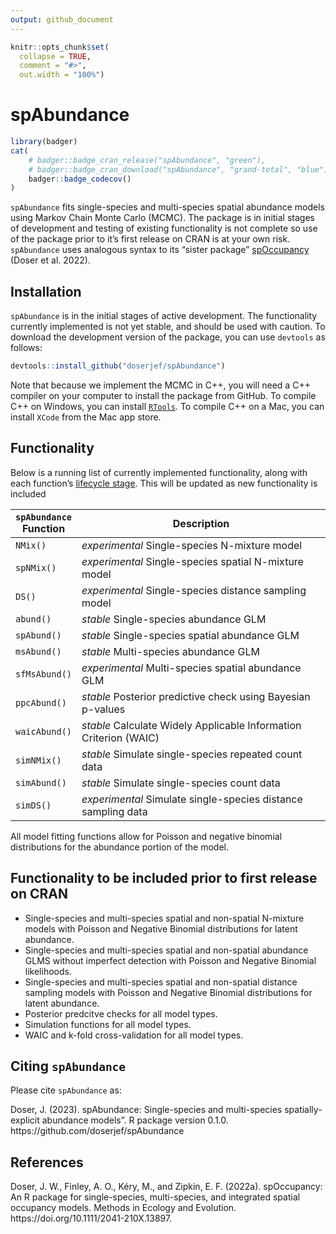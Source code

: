 ```yaml
---
output: github_document
---
```


<!-- README.md is generated from README.Rmd. Please edit that file -->

```r
knitr::opts_chunk$set(
  collapse = TRUE,
  comment = "#>",
  out.width = "100%")
```

# spAbundance 

```r
library(badger)
cat(
	# badger::badge_cran_release("spAbundance", "green"),
	# badger::badge_cran_download("spAbundance", "grand-total", "blue"),
	badger::badge_codecov()
)
```

`spAbundance` fits single-species and multi-species spatial abundance models using Markov Chain Monte Carlo (MCMC). The package is in initial stages of development and testing of existing functionality is not complete so use of the package prior to it's first release on CRAN is at your own risk. `spAbundance` uses analogous syntax to its "sister package" [spOccupancy](https://www.jeffdoser.com/files/spoccupancy-web/) (Doser et al. 2022). 

## Installation

`spAbundance` is in the initial stages of active development. The functionality currently implemented is not yet stable, and should be used with caution. To download the development version of the package, you can use `devtools` as follows:  

```r
devtools::install_github("doserjef/spAbundance")
```

Note that because we implement the MCMC in C++, you will need a C++ compiler on your computer to install the package from GitHub. To compile C++ on Windows, you can install [`RTools`](https://cran.r-project.org/bin/windows/Rtools/). To compile C++ on a Mac, you can install `XCode` from the Mac app store.

## Functionality

Below is a running list of currently implemented functionality, along with each function's [lifecycle stage](https://lifecycle.r-lib.org/articles/stages.html). This will be updated as new functionality is included

|`spAbundance` Function  | Description                                                          |
|---------------- |-----------------------------------------------------------------------------|
|`NMix()`           | *experimental* Single-species N-mixture model                             |
|`spNMix()`         | *experimental* Single-species spatial N-mixture model                     |
|`DS()`             | *experimental* Single-species distance sampling model                     |
|`abund()`          | *stable* Single-species abundance GLM                                     |
|`spAbund()`        | *stable* Single-species spatial abundance GLM                             |
|`msAbund()`        | *stable* Multi-species abundance GLM                                      |
|`sfMsAbund()`      | *experimental* Multi-species spatial abundance GLM                        |
|`ppcAbund()`       | *stable *Posterior predictive check using Bayesian p-values               | 
|`waicAbund()`      | *stable* Calculate Widely Applicable Information Criterion (WAIC)         |
|`simNMix()`        | *stable* Simulate single-species repeated count data                      |
|`simAbund()`       | *stable* Simulate single-species count data                               |
|`simDS()`          | *experimental* Simulate single-species distance sampling data             |

All model fitting functions allow for Poisson and negative binomial distributions for the abundance portion of the model. 

## Functionality to be included prior to first release on CRAN

+ Single-species and multi-species spatial and non-spatial N-mixture models with Poisson and Negative Binomial distributions for latent abundance.
+ Single-species and multi-species spatial and non-spatial abundance GLMS without imperfect detection with Poisson and Negative Binomial likelihoods.
+ Single-species and multi-species spatial and non-spatial distance sampling models with Poisson and Negative Binomial distributions for latent abundance.
+ Posterior predcitve checks for all model types.
+ Simulation functions for all model types.
+ WAIC and k-fold cross-validation for all model types.

## Citing `spAbundance`

Please cite `spAbundance` as: 

Doser, J. (2023). spAbundance: Single-species and multi-species spatially-explicit abundance models". R package version 0.1.0. https://github.com/doserjef/spAbundance

## References

Doser, J. W., Finley, A. O., Kéry, M., and Zipkin, E. F. (2022a). spOccupancy: An R package for single-species, multi-species, and integrated spatial occupancy models. Methods in Ecology and Evolution. https://doi.org/10.1111/2041-210X.13897.

